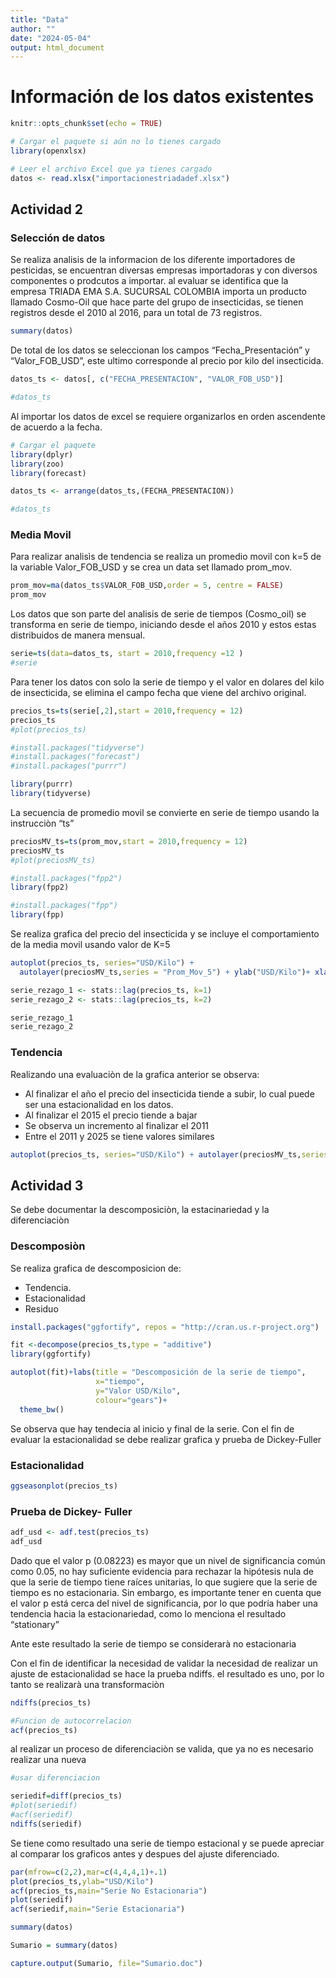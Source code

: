 ```yaml
---
title: "Data"
author: ""
date: "2024-05-04"
output: html_document
---
```


# Información de los datos existentes

```r
knitr::opts_chunk$set(echo = TRUE)
```

```r
# Cargar el paquete si aún no lo tienes cargado
library(openxlsx)

# Leer el archivo Excel que ya tienes cargado
datos <- read.xlsx("importacionestriadadef.xlsx")

```


<h2>Actividad 2</h2>

<h3>Selección de datos</h3>

<p>
Se realiza analisis de la informacion de los diferente importadores de pesticidas, se encuentran diversas empresas importadoras y con diversos componentes o prodcutos a importar. al evaluar se identifica que la empresa TRIADA EMA S.A. SUCURSAL COLOMBIA importa un producto llamado Cosmo-Oil que hace parte del grupo de insecticidas, se tienen registros desde el 2010 al 2016, para un total de 73 registros.
</p>

```r
summary(datos)
```

<p>
De total de los datos se seleccionan los campos "Fecha_Presentación" y "Valor_FOB_USD", este ultimo corresponde al precio por kilo del insecticida.

</p>

```r
datos_ts <- datos[, c("FECHA_PRESENTACION", "VALOR_FOB_USD")]

#datos_ts

```
<p>
Al importar los datos de excel se requiere organizarlos en orden ascendente de acuerdo a la fecha.

</p>
```r

# Cargar el paquete
library(dplyr)
library(zoo)
library(forecast)

datos_ts <- arrange(datos_ts,(FECHA_PRESENTACION))

#datos_ts
```
</p>

<h3>Media Movil</h3>

<p>

Para realizar analisìs de tendencia se realiza un promedio movil con k=5 de la variable Valor_FOB_USD y se crea un data set llamado prom_mov.

</p>
```r
prom_mov=ma(datos_ts$VALOR_FOB_USD,order = 5, centre = FALSE)
prom_mov
```

<p>
Los datos que son parte del analisis de serie de tiempos (Cosmo_oil) se transforma en serie de tiempo, iniciando desde el años 2010 y estos estas distribuidos de manera mensual.

</p>

```r
serie=ts(data=datos_ts, start = 2010,frequency =12 )
#serie
```
<p>
Para tener los datos con solo la serie de tiempo y el valor en dolares del kilo de insecticida, se elimina el campo fecha que viene del archivo original.
</p>

```r
precios_ts=ts(serie[,2],start = 2010,frequency = 12)
precios_ts
#plot(precios_ts)
```

```r
#install.packages("tidyverse")
#install.packages("forecast")
#install.packages("purrr")

library(purrr)
library(tidyverse)

```

<p>
La secuencia de promedio movil se convierte en serie de tiempo usando la instrucciòn "ts"
</p>

```r
preciosMV_ts=ts(prom_mov,start = 2010,frequency = 12)
preciosMV_ts
#plot(preciosMV_ts)

```

</p>
```r
#install.packages("fpp2")
library(fpp2)

#install.packages("fpp")
library(fpp)

```
</p>

Se realiza grafica del precio del insecticida y se incluye el comportamiento de la media movil usando valor de K=5
</p>



```r



autoplot(precios_ts, series="USD/Kilo") +
  autolayer(preciosMV_ts,series = "Prom_Mov_5") + ylab("USD/Kilo")+ xlab("tiempo")


```


```r
serie_rezago_1 <- stats::lag(precios_ts, k=1)
serie_rezago_2 <- stats::lag(precios_ts, k=2)

serie_rezago_1
serie_rezago_2
```
<h3> Tendencia</h3>


<p>
Realizando una evaluaciòn de la grafica anterior se observa:

 <ul>
    <li>Al finalizar el año el precio del insecticida tiende a subir, lo cual puede ser una estacionalidad en los datos.</li>
    <li>Al finalizar el 2015 el precio tiende a bajar</li>
    <li>Se observa un incremento al finalizar el 2011</li>
    <li>Entre el 2011 y 2025 se tiene valores similares</li>
  </ul>
</p>
```r

autoplot(precios_ts, series="USD/Kilo") + autolayer(preciosMV_ts,series = "Prom_Mov_5") + autolayer(serie_rezago_1, series="Rezago_1") + autolayer(serie_rezago_2, series="Rezago_2")+ ylab("USD/Kilo")+ xlab("tiempo")

```

<h2>Actividad 3</h2>

<p>Se debe documentar la descomposiciòn, la estacinariedad y la diferenciaciòn</p>

<h3>Descomposiòn</h3>

Se realiza grafica de descomposicion de:

 <ul>
    <li>Tendencia.</li>
    <li>Estacionalidad</li>
    <li>Residuo</li>
  </ul>



```r
install.packages("ggfortify", repos = "http://cran.us.r-project.org")

fit <-decompose(precios_ts,type = "additive")
library(ggfortify)

autoplot(fit)+labs(title = "Descomposición de la serie de tiempo",
                   x="tiempo",
                   y="Valor USD/Kilo",
                   colour="gears")+
  theme_bw()
```
<p>
Se observa que hay tendecia al inicio y final de la serie. 
Con el fin de evaluar la estacionalidad se debe realizar grafica y prueba de Dickey-Fuller
</p>

<h3>Estacionalidad</h3>


```r
ggseasonplot(precios_ts)
```
<h3>Prueba de Dickey- Fuller</h3>



```r
adf_usd <- adf.test(precios_ts)
adf_usd
```

<p>
Dado que el valor p (0.08223) es mayor que un nivel de significancia común como 0.05, no hay suficiente evidencia para rechazar la hipótesis nula de que la serie de tiempo tiene raíces unitarias, lo que sugiere que la serie de tiempo es no estacionaria. Sin embargo, es importante tener en cuenta que el valor p está cerca del nivel de significancia, por lo que podría haber una tendencia hacia la estacionariedad, como lo menciona el resultado "stationary"

Ante este resultado la serie de tiempo se considerarà no estacionaria

Con el fin de identificar la necesidad de validar la necesidad de realizar un ajuste de estacionalidad se hace la prueba ndiffs. el resultado es uno, por lo tanto se realizarà una transformaciòn
</p>

```r
ndiffs(precios_ts)
```


```r
#Funcion de autocorrelacion
acf(precios_ts)
```
<p>al realizar un proceso de diferenciaciòn se valida, que ya no es necesario realizar una nueva</p>

```r
#usar diferenciacion

seriedif=diff(precios_ts)
#plot(seriedif)
#acf(seriedif)
ndiffs(seriedif)


```
<p>
Se tiene como resultado una serie de tiempo estacional y se puede apreciar al comparar los graficos antes y despues del ajuste diferenciado.

</p>

```r

par(mfrow=c(2,2),mar=c(4,4,4,1)+.1)
plot(precios_ts,ylab="USD/Kilo")
acf(precios_ts,main="Serie No Estacionaria")
plot(seriedif)
acf(seriedif,main="Serie Estacionaria")

```

```r
summary(datos)

Sumario = summary(datos)

capture.output(Sumario, file="Sumario.doc")
```
